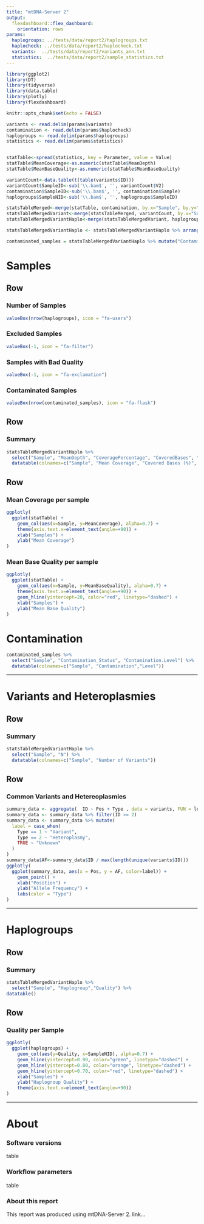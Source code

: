 ```yaml
---
title: "mtDNA-Server 2"
output:
  flexdashboard::flex_dashboard:
    orientation: rows
params:
  haplogroups: ../tests/data/report2/haplogroups.txt
  haplocheck: ../tests/data/report2/haplocheck.txt
  variants:  ../tests/data/report2/variants_ann.txt
  statistics:  ../tests/data/report2/sample_statistics.txt
---
```


```r
library(ggplot2)
library(DT)
library(tidyverse)
library(data.table)
library(plotly)
library(flexdashboard)

knitr::opts_chunk$set(echo = FALSE)
```

```r

variants <- read.delim(params$variants)
contamination <- read.delim(params$haplocheck)
haplogroups <- read.delim(params$haplogroups)
statistics <- read.delim(params$statistics)


statTable<-spread(statistics, key = Parameter, value = Value)
statTable$MeanCoverage<-as.numeric(statTable$MeanDepth)
statTable$MeanBaseQuality<-as.numeric(statTable$MeanBaseQuality)

variantCount<-data.table(t(table(variants$ID)))
variantCount$SampleID<-sub('\\.bam$', '', variantCount$V2)
contamination$SampleID<-sub('\\.bam$', '', contamination$Sample) 
haplogroups$SampleNID<-sub('\\.bam$', '', haplogroups$SampleID) 

statsTableMerged<-merge(statTable, contamination, by.x="Sample", by.y="SampleID")
statsTableMergedVariant<-merge(statsTableMerged, variantCount, by.x="Sample", by.y="SampleID")
statsTableMergedVariantHaplo<-merge(statsTableMergedVariant, haplogroups, by.x="Sample", by.y="SampleNID")

statsTableMergedVariantHaplo <- statsTableMergedVariantHaplo %>% arrange(Sample)

contaminated_samples = statsTableMergedVariantHaplo %>% mutate("Contamination_Status" = "Contamination.Status") %>% filter(Contamination_Status == "YES");


```


# Samples

Row
-----------------------------------------------------------------------

### Number of Samples

```r
valueBox(nrow(haplogroups), icon = "fa-users")
```

### Excluded Samples

```r
valueBox(-1, icon = "fa-filter")
```

### Samples with Bad Quality

```r
valueBox(-1, icon = "fa-exclamation")
```


### Contaminated Samples

```r
valueBox(nrow(contaminated_samples), icon = "fa-flask")
```



Row
-------------------------------------
    
    
### Summary

```r
statsTableMergedVariantHaplo %>%
  select("Sample", "MeanDepth", "CoveragePercentage", "CoveredBases", "MeanBaseQuality", "MeanMapQuality") %>%
  datatable(colnames=c("Sample", "Mean Coverage", "Covered Bases (%)", "Covered Bases", "Mean Base Quality", "Mean Mapping Quality"))
```

Row
-------------------------------------
    

### Mean Coverage per sample

```r
ggplotly(
  ggplot(statTable) +
    geom_col(aes(x=Sample, y=MeanCoverage), alpha=0.7) +
    theme(axis.text.x=element_text(angle=+90)) + 
    xlab("Samples") +
    ylab("Mean Coverage")
)
```

### Mean Base Quality per sample

```r
ggplotly(
  ggplot(statTable) +
    geom_col(aes(x=Sample, y=MeanBaseQuality), alpha=0.7) +
    theme(axis.text.x=element_text(angle=+90)) + 
    geom_hline(yintercept=20, color="red", linetype="dashed") +
    xlab("Samples") +
    ylab("Mean Base Quality")
)
```



# Contamination

```r
contaminated_samples %>%
  select("Sample", "Contamination_Status", "Contamination.Level") %>%
  datatable(colnames=c("Sample", "Contamination","Level"))
```

---

# Variants and Heteroplasmies

Row
-------------------------------------

### Summary

```r
statsTableMergedVariantHaplo %>%
  select("Sample", "N") %>%
  datatable(colnames=c("Sample", "Number of Variants"))
```

Row
-------------------------------------

### Common Variants and Hetereoplasmies


```r
summary_data <- aggregate(  ID ~ Pos + Type , data = variants, FUN = length)
summary_data <- summary_data %>% filter(ID >= 2)
summary_data <- summary_data %>% mutate(
  label = case_when(
    Type == 1 ~ "Variant",
    Type == 2 ~ "Heteroplasmy",
    TRUE ~ "Unknown"
  )
)
summary_data$AF<-summary_data$ID / max(length(unique(variants$ID)))
ggplotly(
  ggplot(summary_data, aes(x = Pos, y = AF, color=label)) +
    geom_point() +
    xlab("Position") +
    ylab("Allele Frequency") +
    labs(color = "Type")
)
```

---


# Haplogroups


Row
-------------------------------------

### Summary

```r
statsTableMergedVariantHaplo %>%
  select("Sample", "Haplogroup","Quality") %>%
datatable()
```

Row
-------------------------------------

### Quality per Sample

```r
ggplotly(
  ggplot(haplogroups) +
    geom_col(aes(y=Quality, x=SampleNID), alpha=0.7) +
    geom_hline(yintercept=0.90, color="green", linetype="dashed") +
    geom_hline(yintercept=0.80, color="orange", linetype="dashed") +
    geom_hline(yintercept=0.70, color="red", linetype="dashed") +
    xlab("Samples") +
    ylab("Haplogroup Quality") +
    theme(axis.text.x=element_text(angle=+90))
)
```



---

# About

### Software versions

table

### Workflow parameters

table

### About this report

This report was produced using mtDNA-Server 2. link...